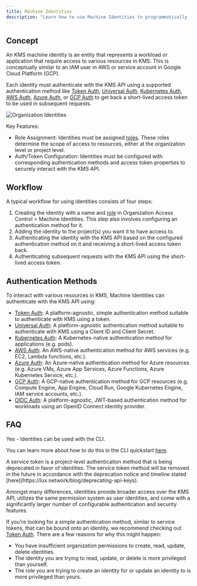 ```yaml
---
title: Machine Identities
description: "Learn how to use Machine Identities to programmatically interact with KMS."
---
```


## Concept

An KMS machine identity is an entity that represents a workload or application that require access to various resources in KMS. This is conceptually similar to an IAM user in AWS or service account in Google Cloud Platform (GCP).

Each identity must authenticate with the KMS API using a supported authentication method like [Token Auth](/documentation/platform/identities/token-auth), [Universal Auth](/documentation/platform/identities/universal-auth), [Kubernetes Auth](/documentation/platform/identities/kubernetes-auth), [AWS Auth](/documentation/platform/identities/aws-auth), [Azure Auth](/documentation/platform/identities/azure-auth), or [GCP Auth](/documentation/platform/identities/gcp-auth) to get back a short-lived access token to be used in subsequent requests.

![Organization Identities](/images/platform/organization/organization-machine-identities.png)

Key Features:

- Role Assignment: Identities must be assigned [roles](/documentation/platform/role-based-access-controls). These roles determine the scope of access to resources, either at the organization level or project level.
- Auth/Token Configuration: Identities must be configured with corresponding authentication methods and access token properties to securely interact with the KMS API.

## Workflow

A typical workflow for using identities consists of four steps:

1. Creating the identity with a name and [role](/documentation/platform/access-controls/role-based-access-controls) in Organization Access Control > Machine Identities.
   This step also involves configuring an authentication method for it.
2. Adding the identity to the project(s) you want it to have access to.
3. Authenticating the identity with the KMS API based on the configured authentication method on it and receiving a short-lived access token back.
4. Authenticating subsequent requests with the KMS API using the short-lived access token.

## Authentication Methods

To interact with various resources in KMS, Machine Identities can authenticate with the KMS API using:

- [Token Auth](/documentation/platform/identities/token-auth): A platform-agnostic, simple authentication method suitable to authenticate with KMS using a token.
- [Universal Auth](/documentation/platform/identities/universal-auth): A platform-agnostic authentication method suitable to authenticate with KMS using a Client ID and Client Secret.
- [Kubernetes Auth](/documentation/platform/identities/kubernetes-auth): A Kubernetes-native authentication method for applications (e.g. pods).
- [AWS Auth](/documentation/platform/identities/aws-auth): An AWS-native authentication method for AWS services (e.g. EC2, Lambda functions, etc.).
- [Azure Auth](/documentation/platform/identities/azure-auth): An Azure-native authentication method for Azure resources (e.g. Azure VMs, Azure App Services, Azure Functions, Azure Kubernetes Service, etc.).
- [GCP Auth](/documentation/platform/identities/gcp-auth): A GCP-native authentication method for GCP resources (e.g. Compute Engine, App Engine, Cloud Run, Google Kubernetes Engine, IAM service accounts, etc.).
- [OIDC Auth](/documentation/platform/identities/oidc-auth): A platform-agnostic, JWT-based authentication method for workloads using an OpenID Connect identity provider.

## FAQ

<AccordionGroup>
<Accordion title="Can I use machine identities with the CLI?">

Yes - Identities can be used with the CLI.

You can learn more about how to do this in the CLI quickstart [here](/cli/usage).

</Accordion>

<Accordion title="What is the difference between an identity and service token?">
  A service token is a project-level authentication method that is being deprecated in favor of identities. The service token method will be removed in the future in accordance with the deprecation notice and timeline stated [here](https://lux.network/blog/deprecating-api-keys).
  
  Amongst many differences, identities provide broader access over the KMS API, utilizes the same
  permission system as user identities, and come with a significantly larger number of configurable authentication and security features.
  
  If you're looking for a simple authentication method, similar to service tokens, that can be bound onto an identity, we recommend checking out [Token Auth](/documentation/platform/identities/token-auth).
</Accordion>
<Accordion title="Why can I not create, read, update, or delete an identity?">
  There are a few reasons for why this might happen:
  
  - You have insufficient organization permissions to create, read, update, delete identities.
  - The identity you are trying to read, update, or delete is more privileged than yourself.
  - The role you are trying to create an identity for or update an identity to is more privileged than yours.
</Accordion>
</AccordionGroup>
